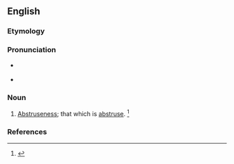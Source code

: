 ==English==

===Etymology===
{{suffix|en|abstruse|ity}}

===Pronunciation===
* {{a|RP}} {{IPA|en|/əbˈstɹuː.sə.ti/}}
* {{a|US}} {{IPA|en|/æbˈstɹu.sə.ti/|/əbˈstɹu.sə.ti/}}

===Noun===
{{en-noun|~|abstrusities}}

# {{lb|en|archaic}} [[abstruseness|Abstruseness]]; that which is [[abstruse]]. {{defdate|First attested in the mid 17th century.}}<ref name=SOED>{{R:SOED5|page=10}}</ref>

===References===
<references/>